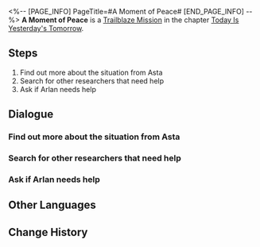 <%-- [PAGE_INFO]
PageTitle=#A Moment of Peace#
[END_PAGE_INFO] --%>
{{Stub|Dialogue, characters, and location(s)}}
{{Mission Infobox
|id            = 1000301
|title         = 
|image         = Mission A Moment of Peace.png
|type          = Trailblaze
|event_name    = 
|chapter       = Today Is Yesterday's Tomorrow
|requirements  = [[Trailblaze Mission]] ''[[A Moment of Peace]]'' completed
|summary       = <!--official mission summary from Fate's Atlas-->
|characters    = <!--characters that appear in this mission-->
|startLocation = <!--location as it intially appears on the mission screen-->
|world         = <!--i.e. Penacony-->
|area          = <!--i.e. A Child's Dream-->
|prev          = 
|next          = A Moment of Peace
|exp           = 
|credits       = 
|stellarJade   = 
|other         = {{Card List|Star Rail Pass*1|delim=;}}
}}
'''A Moment of Peace''' is a [[Trailblaze Mission]] in the chapter [[Today Is Yesterday's Tomorrow]].

==Steps==
# Find out more about the situation from Asta
# Search for other researchers that need help
# Ask if Arlan needs help

<!--
==Gameplay Notes==

--><!--
==Trial Character==

-->
==Dialogue==
{{Stub Dialogue}}
===Find out more about the situation from Asta===
{{Mission Description|type=trailblaze|location=<!--to be added-->|Himeko, who helped you before, has finally made her appearance. Her relaxed and confident posture almost makes you forget about the fact that they're also outsiders who were dragged into this crisis.<br />At this point, only Asta, the acting lead researcher of the space station, knows whether the crisis has been adverted...}}
{{Dialogue Start}}
:{{tx}}
{{Dialogue End}}

===Search for other researchers that need help===
{{Mission Description|type=trailblaze|location=<!--to be added-->|update|The space station's external crisis seems to be under control but the researchers remain uneasy.<br />Many of them were alone when they came here. What do they care about the most now? The space station? Their colleagues? Or is it the research itself?<br />It's obvious that everyone's answer is different.}}
{{Dialogue Start}}
:{{tx}}
{{Dialogue End}}

===Ask if Arlan needs help===
{{Mission Description|type=trailblaze|location=<!--to be added-->|update|The space station's external crisis seems to be under control but the researchers remain uneasy.<br />Not sure how Arlan is doing. Let's go check on him.}}
{{Dialogue Start}}
:{{tx}}
{{Dialogue End}}

==Other Languages==
{{Other Languages
|en   = A Moment of Peace
|zhs  = 宇宙安宁片刻
|zht  = 宇宙安寧片刻
|ja   = 宇宙の安らぎのひと時
|ko   = 찰나의 우주 평화
|es   = Momento de sosiego
|fr   = Un moment de paix
|ru   = Момент вселенского спокойствия
|th   = ช่วงเวลาอันเงียบสงบของจักรวาล
|vi   = Khoảnh Khắc Yên Bình Của Vũ Trụ
|de   = Moment des Friedens
|id   = Momen Kedamaian Galaksi
|pt   = Um Momento de Paz
}}

==Change History==
{{Change History|1.0}}
